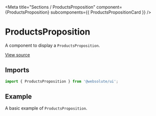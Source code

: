 
<Meta
  title="Sections / ProductsProposition"
  component={ProductsProposition}
  subcomponents={{ ProductsPropositionCard }}
/>

# ProductsProposition

A component to display a `ProductsProposition`.

[View source](https://github.com/actarian/turbo-mono/tree/main/packages/ui/src/sections/products-proposition)

## Imports

```js
import { ProductsProposition } from '@websolute/ui';
```

## Example

A basic example of `ProductsProposition`.

<Canvas>
  <Story name="ProductsProposition">
    <ProductsProposition items={ProductsPropositionDefaults.items} />
  </Story>
  <Story name="ProductPropositionCard">
    <ProductsPropositionCard item={ProductsPropositionCardDefaults.item} maxWidth="540px" margin="3rem" />
  </Story>
</Canvas>

